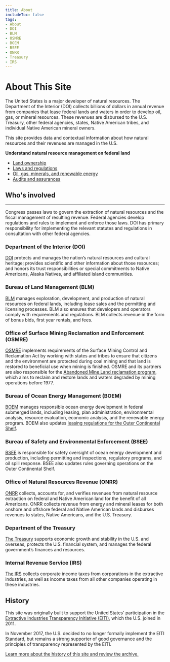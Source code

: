 ```yaml
---
title: About
includeToc: false
tags:
- About
- DOI
- BLM
- OSMRE
- BOEM
- BSEE
- ONRR
- Treasury
- IRS
---
```


<Box bgcolor='primary.main'>
<Container maxWidth="lg">
<Grid container spacing={2} alignItems='center'>
<Grid item xs={12} sm={8}>
<Box p={3} pl={0}>

# About This Site

The United States is a major developer of natural resources. The Department of the Interior (DOI) collects billions of dollars in annual revenue
from companies that lease <GlossaryTerm>federal lands and waters</GlossaryTerm> in order to develop oil, gas, or mineral
resources. These revenues are <Link href="/how-revenue-works#understanding-federal-disbursements">disbursed</Link> to the U.S. Treasury, other federal agencies, states, 
Native American tribes, and individual Native American mineral owners.

This site provides data and contextual information about how natural resources and their revenues are managed in the U.S.

</Box>
</Grid>
<Grid container xs={12} sm={4} >
<Box p={3} border={4} borderTop={0} borderBottom={0} borderColor='white'>
<Grid item xs={12}>

**Understand natural resource management on federal land**

 * [Land ownership](/how-revenue-works/ownership/)
 * [Laws and regulations](/how-revenue-works/#laws)
 * [Oil, gas, minerals, and renewable energy](/how-revenue-works/#process)
 * [Audits and assurances](/how-revenue-works/audits-and-assurances/)

</Grid>
</Box>
</Grid>
</Grid>

</Container>
</Box>

<!-- Begin content -->

<Container maxWidth="lg" component="section">

## Who's involved

---

Congress passes laws to govern the extraction of natural resources and the fiscal management of resulting revenue.
Federal agencies develop regulations and rules to implement and enforce those laws. DOI has primary responsibility for
implementing the relevant statutes and regulations in consultation with other federal agencies.

<Box mt={5} mb={5}>
<Grid container spacing={3} >

<Grid item xs={6} sm={2}>
<DoiLogoImg />
</Grid>
<Grid item xs={12} sm={10}>

### Department of the Interior (DOI)

[DOI](https://www.doi.gov/) protects and manages the nation’s natural resources and cultural heritage; provides scientific and other information
about those resources; and honors its trust responsibilities or special commitments to Native Americans, Alaska Natives, and affiliated island communities.

</Grid>
<Grid item xs={12}>

<!-- Used for spacing -->

</Grid>
<Grid item xs={6} sm={2}>
<BlmLogoImg />
</Grid>
<Grid item xs={12} sm={10}>

### Bureau of Land Management (BLM)

[BLM](http://www.blm.gov/) manages exploration, development, and production of natural resources on federal lands, including lease sales and the permitting and licensing
processes. BLM also ensures that developers and operators comply with requirements and regulations. BLM collects revenue in the form of <GlossaryTerm>bonus</GlossaryTerm> bids,
first year rentals, and fees.

</Grid>

<Grid item xs={12}>

<!-- Used for spacing -->

</Grid>
<Grid item xs={6} sm={2}>
<OsmreLogoImg />
</Grid>
<Grid item xs={12} sm={10}>

### Office of Surface Mining Reclamation and Enforcement (OSMRE)

[OSMRE](http://www.osmre.gov/) implements requirements of the Surface Mining Control and <GlossaryTerm>Reclamation</GlossaryTerm> Act by working with states and tribes to ensure
that citizens and the environment are protected during coal mining and that land is restored to beneficial use when mining is finished.
OSMRE and its partners are also responsible for the [Abandoned Mine Land reclamation program](https://revenuedata.doi.gov/how-revenue-works/aml-reclamation-program/),
which aims to reclaim and restore lands and waters degraded by mining operations before 1977.

</Grid>

<Grid item xs={12}>

<!-- Used for spacing -->

</Grid>
<Grid item xs={6} sm={2}>
<BoemLogoImg />
</Grid>
<Grid item xs={12} sm={10}>

### Bureau of Ocean Energy Management (BOEM)

[BOEM](http://www.boem.gov/) manages responsible ocean energy development in federal submerged lands, including leasing, plan administration,
environmental analysis, resource evaluation, economic analysis, and the renewable energy program. BOEM also updates
[leasing regulations for the Outer Continental Shelf](http://www.boem.gov/National-Environmental-Policy-Act/).

</Grid>

<Grid item xs={12}>

<!-- Used for spacing -->

</Grid>
<Grid item xs={6} sm={2}>
<BseeLogoImg />
</Grid>
<Grid item xs={12} sm={10}>

### Bureau of Safety and Environmental Enforcement (BSEE)

[BSEE](http://www.bsee.gov/) is responsible for safety oversight of ocean energy development and production, including permitting and inspections,
regulatory programs, and oil spill response. BSEE also updates rules governing operations on the <GlossaryTerm>Outer Continental Shelf</GlossaryTerm>.

</Grid>

<Grid item xs={12}>

<!-- Used for spacing -->

</Grid>
<Grid item xs={6} sm={2}>
<OnrrLogoImg />
</Grid>
<Grid item xs={12} sm={10}>

### Office of Natural Resources Revenue (ONRR)

[ONRR](http://www.onrr.gov/) collects, accounts for, and verifies revenues from natural resource extraction on federal and Native American land
for the benefit of all Americans. ONRR collects revenue from energy and mineral leases for both onshore and offshore federal and
Native American lands and disburses revenues to states, Native Americans, and the U.S. Treasury.

</Grid>

<Grid item xs={12}>

<!-- Used for spacing -->

</Grid>
<Grid item xs={6} sm={2}>
<DotLogoImg />
</Grid>
<Grid item xs={12} sm={10}>

### Department of the Treasury

[The Treasury](http://www.treasury.gov/Pages/default.aspx) supports economic growth and stability in the U.S. and overseas, protects the U.S. financial system, and
manages the federal government’s finances and resources.

</Grid>

<Grid item xs={12}>

<!-- Used for spacing -->

</Grid>
<Grid item xs={6} sm={2}>
<IrsLogoImg />
</Grid>
<Grid item xs={12} sm={10}>

### Internal Revenue Service (IRS)

[The IRS](https://www.irs.gov/) collects corporate income taxes from corporations in the extractive industries, as well as income taxes from
all other companies operating in these industries.

</Grid>

</Grid>

## History

This site was originally built to support the United States' participation in the [Extractive Industries Transparency Initiative (EITI)](https://eiti.org/),
which the U.S. joined in 2011.

In November 2017, the U.S. decided to no longer formally implement the <GlossaryTerm>EITI Standard</GlossaryTerm>, but remains a strong supporter of
good governance and the principles of transparency represented by the EITI.

[Learn more about the history of this site and review the archive.](https://revenuedata.doi.gov/archive)

</Box>
</Container>
